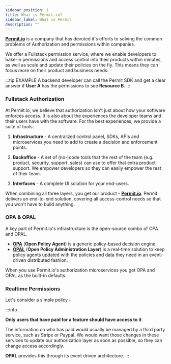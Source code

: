 ```yaml
---
sidebar_position: 1
title: What is Permit.io?
sidebar_label: What is Permit
description: ""
---
```


**[Permit.io](https://www.permit.io/)** is a company that has devoted it's efforts to solving the common problems of
Authorization and permissions within companies.

We offer a Fullstack permission service, where we enable developers to bake-in permissions and access control into their products
within minutes, as well as scale and update their policies on the fly. This means they can focus more on their product and business needs.

:::tip EXAMPLE
A backend developer can call the Permit SDK and get a clear answer if **User A** has the permissions to see **Resource B**.
:::

### Fullstack Authorization

At Permit.io, we believe that authorization isn't just about how your software enforces access.
It is also about the experiences the developer teams and their users have with the software.
For the best experiences, we provide a suite of tools:

1. **Infrastructure** - A centralized control panel, SDKs, APIs and microservices you need to add to create a decision and
   enforcement points.

2. **Backoffice** - A set of (no-)code tools that the rest of the team (e.g. product, security, support, sales) can use to offer that extra
   product support. We empower developers so they can easily empower the rest of their team.

3. **Interfaces** - A complete UI solution for your end-users.

When combining all three layers, you get our product - **[Permit.io](https://www.permit.io/)**. Permit delivers an end-to-end solution,
covering all access-control needs so that you won't have to build anything.

### OPA & OPAL

A key part of Permit.io's infrastructure is the open-source combo of OPA and OPAL.

- **[OPA](https://www.openpolicyagent.org/)** (**Open Policy Agent**) is a generic policy-based decision engine.
- **[OPAL](https://www.opal.ac/)** (**Open Policy Administration Layer**) is a real-time solution to keep policy agents updated with
  the policies and data they need in an event-driven distributed fashion.

When you use Permit.io's authorization microservices you get OPA and OPAL as the built-in defaults.

### Realtime Permissions

Let's consider a simple policy -

:::info

**Only users that have paid for a feature should have access to it**

The information on who has paid would usually be managed by a third party service, such as Stripe or Paypal.
We would want those changes in these services to update our authorization layer as soon as possible, so they can change access accordingly.

**OPAL** provides this through its event driven architecture.
:::
